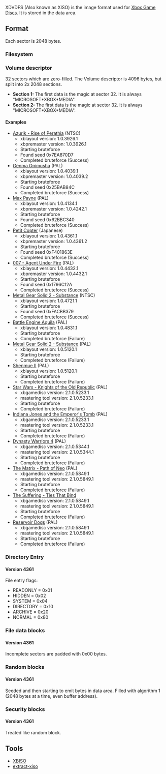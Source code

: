 XDVDFS (Also known as XISO) is the image format used for [[Xbox Game Disc|Xbox Game Discs]].
It is stored in the data area.

== Format ==

Each sector is 2048 bytes.

=== Filesystem ===

{{FIXME|reason=More info}}

=== Volume descriptor ===

32 sectors which are zero-filled.
The Volume descriptor is 4096 bytes, but split into 2x 2048 sections.

* '''Section 1:''' The first data is the magic at sector 32. It is always "MICROSOFT*XBOX*MEDIA". {{FIXME|reason=How does this work?}}
* '''Section 2:''' The first data is the magic at sector 32. It is always "MICROSOFT*XBOX*MEDIA". {{FIXME|reason=Describe version information}}

==== Examples ====

* [[Azurik - Rise of Perathia]] (NTSC)
** xblayout version: 1.0.3926.1
** xbpremaster version: 1.0.3926.1
** Starting bruteforce
** Found seed 0x7EA870D7
** Completed bruteforce (Success)
* [[Genma Onimusha]] (PAL)
** xblayout version: 1.0.4039.1
** xbpremaster version: 1.0.4039.2
** Starting bruteforce
** Found seed 0x25BAB84C
** Completed bruteforce (Success)
* [[Max Payne]] (PAL)
** xblayout version: 1.0.4134.1
** xbpremaster version: 1.0.4242.1
** Starting bruteforce
** Found seed 0x62BBC340
** Completed bruteforce (Success)
* [[Petit Copter]] (Japanese)
** xblayout version: 1.0.4361.1
** xbpremaster version: 1.0.4361.2
** Starting bruteforce
** Found seed 0xF401863E
** Completed bruteforce (Success)
* [[007 - Agent Under Fire]] (PAL)
** xblayout version: 1.0.4432.1
** xbpremaster version: 1.0.4432.1
** Starting bruteforce
** Found seed 0x1796C12A
** Completed bruteforce (Success)
* [[Metal Gear Solid 2 - Substance]] (NTSC)
** xblayout version: 1.0.4721.1
** Starting bruteforce
** Found seed 0xFACBB379
** Completed bruteforce (Success)
* [[Battle Engine Aquila]] (PAL)
** xblayout version: 1.0.4831.1
** Starting bruteforce
** Completed bruteforce (Failure)
* [[Metal Gear Solid 2 - Substance]] (PAL)
** xblayout version: 1.0.5120.1
** Starting bruteforce
** Completed bruteforce (Failure)
* [[Shenmue II]] (PAL)
** xblayout version: 1.0.5120.1
** Starting bruteforce
** Completed bruteforce (Failure)
* [[Star Wars - Knights of the Old Republic]] (PAL)
** xbgamedisc version: 2.1.0.5233.1
** mastering tool version: 2.1.0.5233.1
** Starting bruteforce
** Completed bruteforce (Failure)
* [[Indiana Jones and the Emperor's Tomb]] (PAL)
** xbgamedisc version: 2.1.0.5233.1
** mastering tool version: 2.1.0.5233.1
** Starting bruteforce
** Completed bruteforce (Failure)
* [[Dynasty Warriors 4]] (PAL)
** xbgamedisc version: 2.1.0.5344.1
** mastering tool version: 2.1.0.5344.1
** Starting bruteforce
** Completed bruteforce (Failure)
* [[The Matrix - Path of Neo]] (PAL)
** xbgamedisc version: 2.1.0.5849.1
** mastering tool version: 2.1.0.5849.1
** Starting bruteforce
** Completed bruteforce (Failure)
* [[The Suffering - Ties That Bind]]
** xbgamedisc version: 2.1.0.5849.1
** mastering tool version: 2.1.0.5849.1
** Starting bruteforce
** Completed bruteforce (Failure)
* [[Reservoir Dogs]] (PAL)
** xbgamedisc version: 2.1.0.5849.1
** mastering tool version: 2.1.0.5849.1
** Starting bruteforce
** Completed bruteforce (Failure)

=== Directory Entry ===

==== Version 4361 <!-- Game: Petit Copter --> ====

File entry flags:
* READONLY  = 0x01
* HIDDEN    = 0x02
* SYSTEM    = 0x04
* DIRECTORY = 0x10
* ARCHIVE   = 0x20
* NORMAL = 0x80

=== File data blocks ===

==== Version 4361 <!-- Game: Petit Copter --> ====

Incomplete sectors are padded with 0x00 bytes.

=== Random blocks ===

==== Version 4361 <!-- Game: Petit Copter --> ====

Seeded and then starting to emit bytes in data area.
Filled with algorithm 1 (2048 bytes at a time, even buffer address).

=== Security blocks ===

==== Version 4361 <!-- Game: Petit Copter --> ====

Treated like random block.

== Tools ==

* [https://github.com/OpenXDK/xbiso XBISO]
* [https://github.com/mborgerson/extract-xiso extract-xiso]